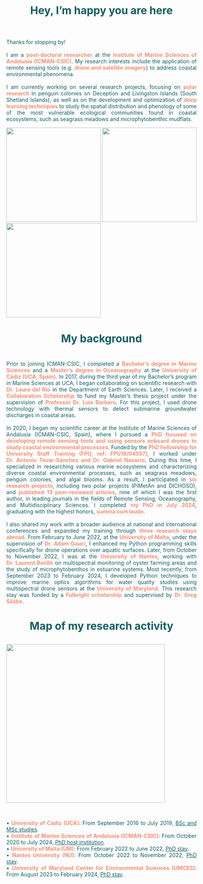<h1 style="text-align: center;color: #125F63; font-size: 2em; font-weight: bold; margin-bottom: 10px;">
    Hey, I'm happy you are here
</h1>
<br>
<br>
<p style="text-align: justify; color: #125F63; font-size: 1em;">
     Thanks for stopping by! 
      <br>
      <br>
       I am a <strong style="color: #F39075;">post-doctoral researcher</strong> at the <strong style="color: #F39075;">Institute of Marine Sciences of Andalusia (ICMAN-CSIC)</strong>. My research interests include the application of remote sensing tools (e.g. <strong style="color: #F39075;">drone and satellite imagery</strong>) to address coastal environmental phenomena. 
      <br>
      <br>
       I am currently working on several research projects, focusing on <strong style="color: #F39075;">polar research</strong> in penguin colonies on Deception and Livingston Islands (South Shetland Islands), as well as on the development and optimization of <strong style="color: #F39075;">deep learning techniques</strong> to study the spatial distribution and phenology of some of the most vulnerable ecological communities found in coastal ecosystems, such as seagrass meadows and microphytobenthic mudflats.
</p>

  <img src="about_1.jpg" style="height: 250px; width: auto;"/>
  <img src="about_2.jpg" style="height: 250px; width: auto;"/>
  <img src="about_3.jpg" style="height: 250px; width: auto;"/>

<h1 style="text-align: center;color: #125F63; font-size: 2em; font-weight: bold; margin-bottom: 10px;">
    My background
</h1>  

<br>
<p style="text-align: justify; color: #125F63; font-size: 1em;">
Prior to joining ICMAN-CSIC, I completed a <strong style="color: #F39075;">Bachelor’s degree in Marine Sciences</strong> and a <strong style="color: #F39075;">Master’s degree in Oceanography</strong> at the <strong style="color: #F39075;">University of Cádiz (UCA, Spain)</strong>. In 2017, during the third year of my Bachelor’s program in Marine Sciences at UCA, I began collaborating on scientific research with <strong style="color: #F39075;">Dr. Laura del Río</strong> in the Department of Earth Sciences. Later, I received a <strong style="color: #F39075;">Collaboration Scholarship</strong> to fund my Master’s thesis project under the supervision of <strong style="color: #F39075;">Professor Dr. Luis Barbero</strong>. For this project, I used drone technology with thermal sensors to detect submarine groundwater discharges in coastal areas.
<br>
      <br>
In 2020, I began my scientific career at the Institute of Marine Sciences of Andalusia (ICMAN-CSIC, Spain), where I pursued a <strong style="color: #F39075;">PhD focused on developing remote sensing tools and using sensors onboard drones to study coastal environmental processes</strong>. Funded by the <strong style="color: #F39075;">PhD Fellowship for University Staff Training (FPU, ref: FPU19/04557)</strong>, I worked under <strong style="color: #F39075;">Dr. Antonio Tovar-Sánchez and Dr. Gabriel Navarro</strong>. During this time, I specialized in researching various marine ecosystems and characterizing diverse coastal environmental processes, such as seagrass meadows, penguin colonies, and algal blooms. As a result, I participated in <strong style="color: #F39075;">six research projects</strong>, including two polar projects (PiMetAn and DICHOSO), and <strong style="color: #F39075;">published 13 peer-reviewed articles</strong>, nine of which I was the first author, in leading journals in the fields of Remote Sensing, Oceanography, and Multidisciplinary Sciences. I completed <strong style="color: #F39075;">my PhD in July 2024</strong>, graduating with the highest honors, <strong style="color: #F39075;">summa cum laude</strong>.
<br>
      <br>
I also shared my work with a broader audience at national and international conferences and expanded my training through <strong style="color: #F39075;">three research stays abroad</strong>. From February to June 2022, at the <strong style="color: #F39075;">University of Malta</strong>, under the supervision of <strong style="color: #F39075;">Dr. Adam Gauci</strong>, I enhanced my Python programming skills specifically for drone operations over aquatic surfaces. Later, from October to November 2022, I was at the <strong style="color: #F39075;">University of Nantes</strong>, working with <strong style="color: #F39075;">Dr. Laurent Barillé</strong> on multispectral monitoring of oyster farming areas and the study of microphytobenthos in estuarine systems. Most recently, from September 2023 to February 2024, I developed Python techniques to improve marine optics algorithms for water quality studies using multispectral drone sensors at the <strong style="color: #F39075;">University of Maryland</strong>. This research stay was funded by a <strong style="color: #F39075;">Fulbright scholarship</strong> and supervised by <strong style="color: #F39075;">Dr. Greg Silsbe</strong>. 
</p>

<h1 style="text-align: center;color: #125F63; font-size: 2em; font-weight: bold; margin-bottom: 10px;">
    Map of my research activity
</h1>

<br>
  <img src="mapa.png" style="height: 420px; width: auto;"/>
  
<br>
<p style="text-align: justify; color: #125F63; font-size: 1em;">
• <strong style="color: #F39075;">University of Cádiz (UCA)</strong>: From September 2016 to July 2019, <u>BSc and MSc studies</u>.
<br>
• <strong style="color: #F39075;">Institute of Marine Sciences of Andalusia (ICMAN-CSIC)</strong>: From October 2020 to July 2024, <u>PhD host institution</u>.
<br>
• <strong style="color: #F39075;">University of Malta (UM)</strong>: From February 2022 to June 2022, <u>PhD stay</u>.
<br>
• <strong style="color: #F39075;">Nantes University (NU)</strong>: From October 2022 to November 2022, <u>PhD stay</u>.
<br>
• <strong style="color: #F39075;">University of Maryland Center for Environmental Sciences (UMCES)</strong>: From August 2023 to February 2024, <u>PhD stay</u>.
</p>